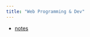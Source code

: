 ```yaml
---
title: "Web Programming & Dev"
---
```


* [notes](https://igor-dimi.github.io/web-programming-notes/reading.html)